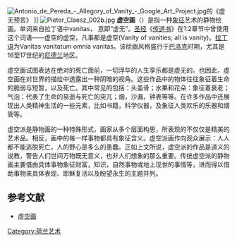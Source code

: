 {{No footnotes|time=2014-06-18T04:48:17+00:00}}
[[File:Antonio_de_Pereda_-_Allegory_of_Vanity_-_Google_Art_Project.jpg|thumb]]的《虚无预言》 ]]
[[Image:Pieter_Claesz_002b.jpg|right]]
'''虚空画'''（{{lang-en|Vanitas}}）是指一种[[象征主义|象征]]艺术的静物绘画。单词来自拉丁语中vanitas， 意即“虚无”。[[圣经|圣经]]《[[传道书|传道书]]》在1:2章节中曾使用这个词语——虚空的虚空，凡事都是虚空(Vanity of vanities; all is vanity)。[[拉丁语|拉丁语]]为Vanitas vanitatum omnia vanitas。该绘画风格盛行于[[巴洛克绘画|巴洛克]]时期，尤其是16至17世纪的[[尼德兰|尼德兰]]地区。    

虚空画试图表达在绝对的死亡面前，一切浮华的人生享乐都是虚无的。也因此，虚空画在对世界的描绘中透露出一种阴暗的视角。这些作品中的物体往往象征着生命的脆弱与短暂，以及死亡。其中常见的包括：头盖骨；水果和花朵：象征着衰老；气泡：代表了生命的易逝与死亡的突兀；烟，沙漏，钟表等等。在许多作品中还展现出人类精神生活的一些元素，比如书籍，科学仪器，及象征人类欢乐的乐器和烟管等。

虚空派是静物画的一种特殊形式，画家从多个层面构思，所表现的不仅仅是精美的艺术品。相反，画中的每一样事物都具有象征含义。虚空派画作向观众展示：人人都不能逃脱死亡，人的野心是多么的愚蠢。正如上文所说，虚空派的作品是道义的说教，警告人们世间万物既无意义，也非人们想象的那么重要。传统虚空派的静物画主要借由具体事物象征财富，知识，自然事物或地上现世的事情等，进而得以借助事物来具体表现、耶稣复活以及盼望永生的主题并列。

==参考文献==
* [http://site.douban.com/120239/widget/notes/3695932/note/175734360/ 虚空画] {{Wayback|url=http://site.douban.com/120239/widget/notes/3695932/note/175734360/ |date=20160305012352 }}
{{Paint-stub}}
[[Category:荷兰艺术|Category:荷兰艺术]]